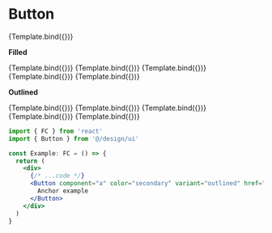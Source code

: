 
# Button

<Meta title="design/button" component={Button} />


<Canvas>
  <Story
    name="button"
    args={{
      color: 'primary',
      children: 'Button',
      variant: 'filled',
    }}
  >
    {Template.bind({})}
  </Story>
</Canvas>

<ArgsTable story="button" />

__Filled__

<Canvas>
  <Story
    name="filled-primary"
    args={{
      color: 'primary',
      children: 'Primary',
      variant: 'filled',
    }}
  >
    {Template.bind({})}
  </Story>
  <Story
    name="filled-secondary"
    args={{
      color: 'secondary',
      children: 'Secondary',
      variant: 'filled',
    }}
  >
    {Template.bind({})}
  </Story>
  <Story
    name="filled-success"
    args={{
      color: 'success',
      children: 'Success',
      variant: 'filled',
    }}
  >
    {Template.bind({})}
  </Story>
  <Story
    name="filled-error"
    args={{
      color: 'error',
      children: 'Error',
      variant: 'filled',
    }}
  >
    {Template.bind({})}
  </Story>
  <Story
    name="filled-warn"
    args={{
      color: 'warn',
      children: 'Warn',
      variant: 'filled',
    }}
  >
    {Template.bind({})}
  </Story>
</Canvas>

__Outlined__

<Canvas>
  <Story
    name="outlined-primary"
    args={{
      color: 'primary',
      children: 'Primary',
      variant: 'outlined',
    }}
  >
    {Template.bind({})}
  </Story>
  <Story
    name="outlined-secondary"
    args={{
      color: 'secondary',
      children: 'Secondary',
      variant: 'outlined',
    }}
  >
    {Template.bind({})}
  </Story>
  <Story
    name="outlined-success"
    args={{
      color: 'success',
      children: 'Success',
      variant: 'outlined',
    }}
  >
    {Template.bind({})}
  </Story>
  <Story
    name="outlined-error"
    args={{
      color: 'error',
      children: 'Error',
      variant: 'outlined',
    }}
  >
    {Template.bind({})}
  </Story>
  <Story
    name="outlined-warn"
    args={{
      color: 'warn',
      children: 'Warn',
      variant: 'outlined',
    }}
  >
    {Template.bind({})}
  </Story>
</Canvas>

```jsx dark
import { FC } from 'react'
import { Button } from '@/design/ui'

const Example: FC = () => {
  return (
    <div>
      {/* ...code */}
      <Button component="a" color="secondary" variant="outlined" href="#">
        Anchor example
      </Button>
    </div>
  )
}
```
